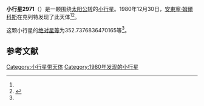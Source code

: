{{Infobox planet
| bgcolour = #FFFFC0
| name = 2971 Mohr
| symbol = 
| image = 
| caption = 
| discovery = yes
| discovery_ref = 
| discoverer = [[安東寧·姆爾科斯|安東寧·姆爾科斯]]
| discovery_site = [[克列特|克列特]] 
| discovered = 1980年12月30日
| designations = yes
| mp_name = 
| named_after = 
| alt_names = 1980 YL/ 1963 VJ / 1973 SM5 / 1976 SM10 / 1982 KQ2
| mp_category = [[主带小行星|主带小行星]]
| orbit_ref = <ref name="a">[http://ssd.jpl.nasa.gov/sbdb.cgi?sstr=2971 2971 Mohr] {{Wayback|url=http://ssd.jpl.nasa.gov/sbdb.cgi?sstr=2971 |date=20210814130347 }}，小行星數據庫瀏覽器（JPL Small-Body Database Browser）－[[美国国家航空航天局|美国国家航空航天局]]喷气推进实验室</ref>
| epoch = 2456400.5 (2013年4月18日更新)
| aphelion = {{convert|2.50908846412314|AU|km|3|abbr=on|lk=out}}
| perihelion = {{convert|1.984075659343668|AU|km|3|abbr=on}}
| semimajor = {{convert|2.246582061733404|AU|km|3|abbr=on}}
| eccentricity = 0.116847013
| period = 1229.934141 [[日|日]]<br />3.37[[儒略年|儒略年]]
| avg_speed = 
| inclination = 6.997143998917577
| asc_node = 76.16456111968191
| mean_anomaly = 
| arg_peri = 352.7376836470165
| satellites = 
| physical_characteristics = yes
| dimensions = 
| mass = 
| density = 
| surface_grav = 
| escape_velocity = 
| sidereal_day = 
| axial_tilt = 
| pole_ecliptic_lat = 
| pole_ecliptic_lon = 
| albedo = 
| temperatures= 
| temp_name1 = 
| mean_temp_1 = 
| max_temp_1 = 
| temp_name2 = 
| max_temp_2 = 
| spectral_type = 
| abs_magnitude = 352.7376836470165
}}

'''小行星2971'''（{{lang-en|2971 Mohr}}）是一颗围绕[[太阳|太阳]][[公转|公转]]的[[小行星|小行星]]。1980年12月30日，[[安東寧·姆爾科斯|安東寧·姆爾科斯]]在克列特发现了此天体<ref name="a" /><ref>{{cite news|title=小行星列表|url=http://cfa-www.harvard.edu/iau/lists/NumberedMPs.txt|accessdate=2013-07-08|newspaper=哈佛大学|archive-date=2008-05-17|archive-url=https://web.archive.org/web/20080517010638/http://cfa-www.harvard.edu/iau/lists/NumberedMPs.txt|dead-url=no}}</ref>。

这颗小行星的[[绝对星等|绝对星等]]为352.7376836470165等<ref name="a" />。

==参考文献==
{{reflist}}
{{Minor Planet Number|[[小行星2970|小行星2970]]|[[小行星2972|小行星2972]]}}

{{小天体}}

[[Category:小行星带天体|Category:小行星带天体]]
[[Category:1980年发现的小行星|Category:1980年发现的小行星]]

{{asteroid-stub}}